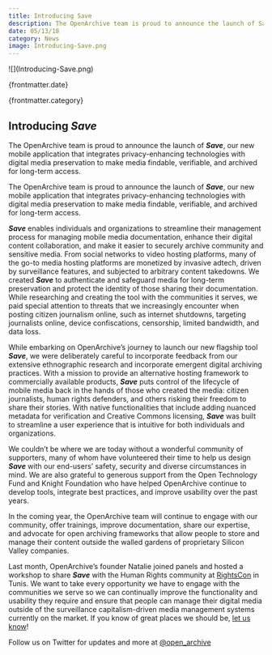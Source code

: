 ```yaml
---
title: Introducing Save
description: The OpenArchive team is proud to announce the launch of Save, our new mobile application that integrates privacy-enhancing technologies with digital media preservation to make media findable, verifiable, and archived for long-term access.
date: 05/13/18
category: News
image: Introducing-Save.png
---
```



<ArticleHeaderSection>
![](Introducing-Save.png)

{frontmatter.date}

{frontmatter.category}

## Introducing **_Save_**

The OpenArchive team is proud to announce the launch of **_Save_**, our new mobile application that integrates privacy-enhancing technologies with digital media preservation to make media findable, verifiable, and archived for long-term access.

</ArticleHeaderSection>
<ContentSection>

The OpenArchive team is proud to announce the launch of **_Save_**, our new mobile application that integrates privacy-enhancing technologies with digital media preservation to make media findable, verifiable, and archived for long-term access.

**_Save_** enables individuals and organizations to streamline their management process for managing mobile media documentation, enhance their digital content collaboration, and make it easier to securely archive community and sensitive media. From social networks to video hosting
platforms, many of the go-to media hosting platforms are monetized by invasive adtech, driven by surveillance features, and subjected to arbitrary content takedowns. We created **_Save_** to authenticate and safeguard media for long-term preservation and protect the identity of those
sharing their documentation. While researching and creating the tool with the communities it serves, we paid special attention to threats that we increasingly encounter when posting citizen journalism online, such as internet shutdowns, targeting journalists online, device confiscations,
censorship, limited bandwidth, and data loss.

While embarking on OpenArchive’s journey to launch our new flagship tool **_Save_**, we were deliberately careful to incorporate feedback from our extensive ethnographic research and incorporate emergent digital archiving practices. With a mission to provide an alternative hosting
framework to commercially available products, **_Save_** puts control of the lifecycle of mobile
media back in the hands of those who created the media: citizen journalists, human rights defenders, and others risking their freedom to share their stories. With native functionalities that include adding nuanced metadata for verification and Creative Commons licensing, **_Save_**
was built to streamline a user experience that is intuitive for both individuals and organizations.

We couldn’t be where we are today without a wonderful community of supporters, many of whom have volunteered their time to help us design **_Save_** with our end-users’ safety, security and diverse circumstances in mind. We are also grateful to generous support from the Open Technology Fund and Knight Foundation who have helped OpenArchive continue to develop tools, integrate best practices, and improve usability over the past years.

In the coming year, the OpenArchive team will continue to engage with our community, offer trainings, improve documentation, share our expertise, and advocate for open archiving frameworks that allow people to store and manage their content outside the walled gardens of proprietary Silicon Valley companies.

Last month, OpenArchive’s founder Natalie joined panels and hosted a workshop
to share **_Save_** with the Human Rights community at [RightsCon](https://rightscon.org) in Tunis. We want to take every opportunity we have to engage with the communities we serve so we can continually improve the functionality and usability they require and ensure that people can
manage their digital media outside of the surveillance capitalism-driven media management systems currently on the market. If you know of great places we should be, [let us know](mailto:info@open-archive.org)!

Follow us on Twitter for updates and more at [@open_archive](https://twitter.com/open_archive)

</ContentSection>

